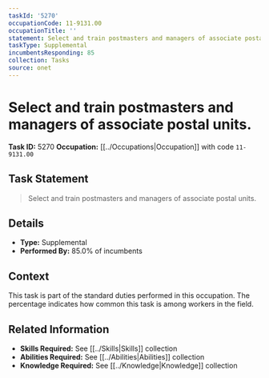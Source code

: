 ```yaml
---
taskId: '5270'
occupationCode: 11-9131.00
occupationTitle: ''
statement: Select and train postmasters and managers of associate postal units.
taskType: Supplemental
incumbentsResponding: 85
collection: Tasks
source: onet
---
```

# Select and train postmasters and managers of associate postal units.

**Task ID:** 5270
**Occupation:** [[../Occupations|Occupation]] with code `11-9131.00`

## Task Statement

> Select and train postmasters and managers of associate postal units.

## Details

- **Type:** Supplemental
- **Performed By:** 85.0% of incumbents

## Context

This task is part of the standard duties performed in this occupation. The percentage indicates how common this task is among workers in the field.

## Related Information

- **Skills Required:** See [[../Skills|Skills]] collection
- **Abilities Required:** See [[../Abilities|Abilities]] collection
- **Knowledge Required:** See [[../Knowledge|Knowledge]] collection
